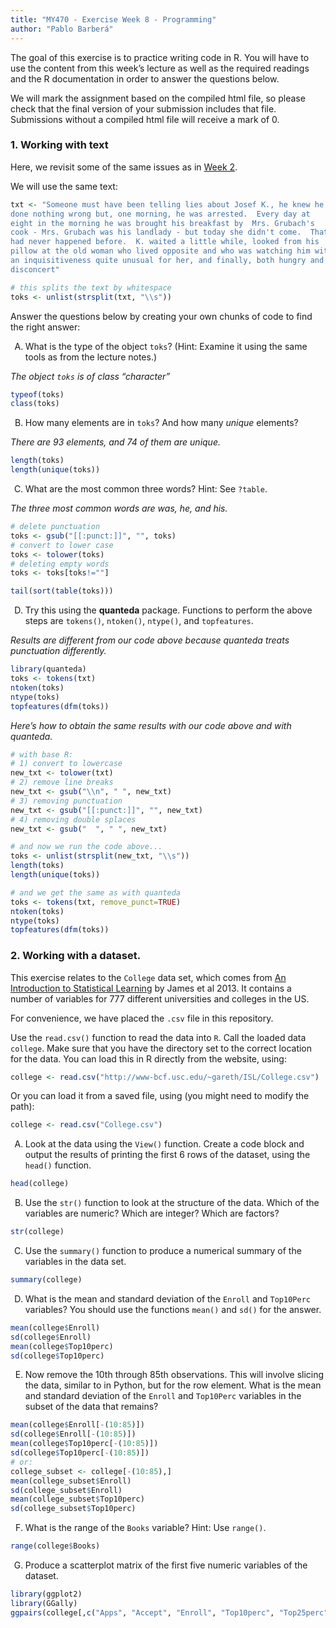 ```yaml
---
title: "MY470 - Exercise Week 8 - Programming"
author: "Pablo Barberá"
---
```


The goal of this exercise is to practice writing code in R. You will have to use the content from this week's lecture as well as the required readings and the R documentation in order to answer the questions below.

We will mark the assignment based on the compiled html file, so please check that the final version of your submission includes that file. Submissions without a compiled html file will receive a mark of 0.

### 1. Working with text

Here, we revisit some of the same issues as in [Week 2](https://github.com/lse-my470/assignment-2/blob/master/MY470_wk2_assign.ipynb).

We will use the same text:
```r
txt <- "Someone must have been telling lies about Josef K., he knew he had
done nothing wrong but, one morning, he was arrested.  Every day at
eight in the morning he was brought his breakfast by  Mrs. Grubach's
cook - Mrs. Grubach was his landlady - but today she didn't come.  That
had never happened before.  K. waited a little while, looked from his
pillow at the old woman who lived opposite and who was watching him with
an inquisitiveness quite unusual for her, and finally, both hungry and
disconcert"

# this splits the text by whitespace
toks <- unlist(strsplit(txt, "\\s"))
```

Answer the questions below by creating your own chunks of code to find the right answer:

A) What is the type of the object `toks`?  (Hint: Examine it using the same tools as from the lecture notes.)

*The object `toks` is of class "character"*

```r
typeof(toks)
class(toks)
```


B) How many elements are in `toks`? And how many _unique_ elements?

*There are 93 elements, and 74 of them are unique.*

```r
length(toks)
length(unique(toks))
```

C) What are the most common three words?  Hint: See `?table`.

*The three most common words are was, he, and his.*

```r
# delete punctuation
toks <- gsub("[[:punct:]]", "", toks)
# convert to lower case
toks <- tolower(toks)
# deleting empty words
toks <- toks[toks!=""]

tail(sort(table(toks)))
```

D) Try this using the **quanteda** package.  Functions to perform the above steps are `tokens()`, `ntoken()`, `ntype()`, and `topfeatures`.

*Results are different from our code above because quanteda treats punctuation differently.*

```r
library(quanteda)
toks <- tokens(txt)
ntoken(toks)
ntype(toks)
topfeatures(dfm(toks))
```

*Here's how to obtain the same results with our code above and with quanteda.*

```r
# with base R:
# 1) convert to lowercase
new_txt <- tolower(txt)
# 2) remove line breaks
new_txt <- gsub("\\n", " ", new_txt)
# 3) removing punctuation
new_txt <- gsub("[[:punct:]]", "", new_txt)
# 4) removing double splaces
new_txt <- gsub("  ", " ", new_txt)

# and now we run the code above...
toks <- unlist(strsplit(new_txt, "\\s"))
length(toks)
length(unique(toks))

# and we get the same as with quanteda
toks <- tokens(txt, remove_punct=TRUE)
ntoken(toks)
ntype(toks)
topfeatures(dfm(toks))
```


### 2. Working with a dataset.

This exercise relates to the `College` data set, which comes from [An Introduction to Statistical Learning](http://www-bcf.usc.edu/~gareth/ISL/data.html) by James et al 2013. It contains a number of variables for 777 different universities and colleges in the US.

For convenience, we have placed the `.csv` file in this repository.

Use the `read.csv()` function to read the data into `R`. Call the loaded data `college`. Make sure that you have the directory set to the correct location for the data.  You can load this in R directly from the website, using:

```r
college <- read.csv("http://www-bcf.usc.edu/~gareth/ISL/College.csv")
```

Or you can load it from a saved file, using (you might need to modify the path):

```r
college <- read.csv("College.csv")
```

A) Look at the data using the `View()` function.  Create a code block and output the results of printing the first 6 rows of the dataset, using the `head()` function.

```r
head(college)
```

B) Use the `str()` function to look at the structure of the data. Which of the variables are numeric? Which are integer? Which are factors?

```r
str(college)
```

C) Use the `summary()` function to produce a numerical summary of the variables in the data set.

```r
summary(college)
```

D) What is the mean and standard deviation of the `Enroll` and `Top10Perc` variables?  You should use the functions `mean()` and `sd()` for the answer.

```r
mean(college$Enroll)
sd(college$Enroll)
mean(college$Top10perc)
sd(college$Top10perc)
```

E) Now remove the 10th through 85th observations. This will involve slicing the data, similar to in Python, but for the row element. What is the mean and standard deviation of the `Enroll` and `Top10Perc` variables in the subset of the data that remains?

```r
mean(college$Enroll[-(10:85)])
sd(college$Enroll[-(10:85)])
mean(college$Top10perc[-(10:85)])
sd(college$Top10perc[-(10:85)])
# or:
college_subset <- college[-(10:85),]
mean(college_subset$Enroll)
sd(college_subset$Enroll)
mean(college_subset$Top10perc)
sd(college_subset$Top10perc)
```
   
F) What is the range of the `Books` variable?  Hint: Use `range()`.

```r
range(college$Books)
```

G) Produce a scatterplot matrix of the first five numeric variables of the dataset.
  
```r
library(ggplot2)
library(GGally)
ggpairs(college[,c("Apps", "Accept", "Enroll", "Top10perc", "Top25perc")])
```
